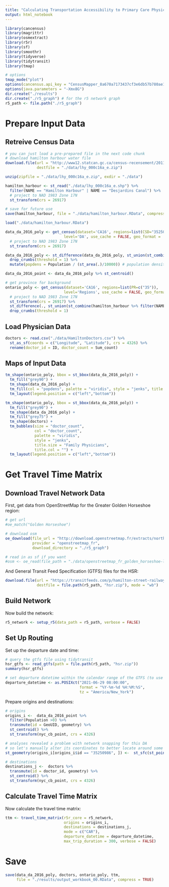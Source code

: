 ```yaml
---
title: "Calculating Transportation Accessibility to Primary Care Physicians in the City of Hamilton"
output: html_notebook
---
```


```r
library(cancensus)
library(magrittr)
library(osmextract)
library(r5r)
library(sf)
library(smoothr)
library(tidyverse)
library(tidytransit)
library(tmap)

# options
tmap_mode("plot")
options(cancensus.api_key = "CensusMapper_8a670a7173437cf3e6db57b780ae14bf")
options(java.parameters = "-Xmx8G")
dir.create("./results")
dir.create("./r5_graph") # for the r5 network graph
r5_path <- file.path("./r5_graph")
```

# Prepare Input Data
## Retreive Census Data

```r
# you can just load a pre-prepared file in the next code chunk
# download hamilton harbour water file
download.file(url = "http://www12.statcan.gc.ca/census-recensement/2011/geo/bound-limit/files-fichiers/2016/lhy_000c16a_e.zip", 
              destfile = "./data/lhy_000c16a_e.zip")

unzip(zipfile = "./data/lhy_000c16a_e.zip", exdir = "./data")

hamilton_harbour <- st_read("./data/lhy_000c16a_e.shp") %>%
  filter(NAME == "Hamilton Harbour" | NAME == "Desjardins Canal") %>%
  # project to NAD 1983 Zone 17N
  st_transform(crs = 26917)

# save for future use
save(hamilton_harbour, file = "./data/hamilton_harbour.RData", compress = "xz")
```

```r
load("./data/hamilton_harbour.RData")

data_da_2016_poly <- get_census(dataset='CA16', regions=list(CSD="3525005"), #35537
                          level='DA', use_cache = FALSE, geo_format = 'sf') %>%
  # project to NAD 1983 Zone 17N
  st_transform(crs = 26917)

data_da_2016_poly <- st_difference(data_da_2016_poly, st_union(st_combine(hamilton_harbour %>% filter(NAME == "Hamilton Harbour")))) %>% 
  drop_crumbs(threshold = 1) %>%
  mutate(popdens = Population / (st_area(.)/10000)) # population density in people/ha

data_da_2016_point <- data_da_2016_poly %>% st_centroid()

# get province for background
ontario_poly <- get_census(dataset='CA16', regions=list(PR=c("35")),
                          level='Regions', use_cache = FALSE, geo_format = 'sf') %>%
  # project to NAD 1983 Zone 17N
  st_transform(crs = 26917) %>%
  st_difference(., st_union(st_combine(hamilton_harbour %>% filter(NAME == "Hamilton Harbour")))) %>% 
  drop_crumbs(threshold = 1)
```

## Load Physician Data

```r
doctors <- read.csv("./data/HamiltonDoctors.csv") %>% 
  st_as_sf(coords = c("Longitude", "Latitude"), crs = 4326) %>%
  rename(doctor_id = ID, doctor_count = Sum_count)
```

## Maps of Input Data

```r
tm_shape(ontario_poly, bbox = st_bbox(data_da_2016_poly)) + 
  tm_fill("grey90") +
  tm_shape(data_da_2016_poly) + 
  tm_fill(col = "popdens", palette = "viridis", style = "jenks", title = "Population per HA")  +
  tm_layout(legend.position = c("left","bottom"))

tm_shape(ontario_poly, bbox = st_bbox(data_da_2016_poly)) + 
  tm_fill("grey90") +
  tm_shape(data_da_2016_poly) + 
  tm_fill("grey75") +
  tm_shape(doctors) + 
  tm_bubbles(size = "doctor_count", 
             col = "doctor_count", 
             palette = "viridis", 
             style = "jenks", 
             title.size = "Family Physicians", 
             title.col = "") +
  tm_layout(legend.position = c("left","bottom"))
```

# Get Travel Time Matrix
## Download Travel Network Data

First, get data from OpenStreetMap for the Greater Golden Horseshoe region:

```r
# get url
#oe_match("Golden Horseshoe")

# download osm
oe_download(file_url = "http://download.openstreetmap.fr/extracts/north-america/canada/ontario/golden_horseshoe-latest.osm.pbf", 
            provider = "openstreetmap_fr",
            download_directory = "./r5_graph")

# read in as sf if you want
#osm <- oe_read(file_path = "./data/openstreetmap_fr_golden_horseshoe-latest.osm.pbf", layer = "lines")
```

And General Transit Feed Specification (GTFS) files for the HSR:

```r
download.file(url = "https://transitfeeds.com/p/hamilton-street-railway/31/latest/download", 
              destfile = file.path(r5_path, "hsr.zip"), mode = "wb")
```

## Build Network
Now build the network:

```r
r5_network <- setup_r5(data_path = r5_path, verbose = FALSE)
```

## Set Up Routing
Set up the departure date and time:

```r
# query the gtfs file using tidytransit
hsr_gtfs <- read_gtfs(path = file.path(r5_path, "hsr.zip"))
summary(hsr_gtfs)

# set departure datetime within the calendar range of the GTFS (to use transit)
departure_datetime <- as.POSIXct("2021-06-29 08:00:00", 
                                 format = "%Y-%m-%d %H:%M:%S",
                                 tz = "America/New_York")
```

Prepare origins and destinations:

```r
# origins
origins_i <-  data_da_2016_point %>% 
  filter(Population >0) %>%
  transmute(id = GeoUID, geometry) %>% 
  st_centroid() %>%
  st_transform(nyc_cb_point, crs = 4326)

# analyses revealed a problem with network snapping for this DA
# so let's manually alter its coordinates to better locate around some roads
st_geometry(origins_i[origins_i$id == "35250986", ]) <-  st_sfc(st_point(c(-79.987629, 43.263348)))

# destinations
destinations_j <-  doctors %>% 
  transmute(id = doctor_id, geometry) %>%
  st_centroid() %>%
  st_transform(nyc_cb_point, crs = 4326)
```

## Calculate Travel Time Matrix
Now calculate the travel time matrix:

```r
ttm <- travel_time_matrix(r5r_core = r5_network,
                          origins = origins_i,
                          destinations = destinations_j,
                          mode = c("CAR"),
                          departure_datetime = departure_datetime,
                          max_trip_duration = 300, verbose = FALSE)
```

# Save

```r
save(data_da_2016_poly, doctors, ontario_poly, ttm, 
     file = "./results/output_workbook_00.RData", compress = TRUE)
```
